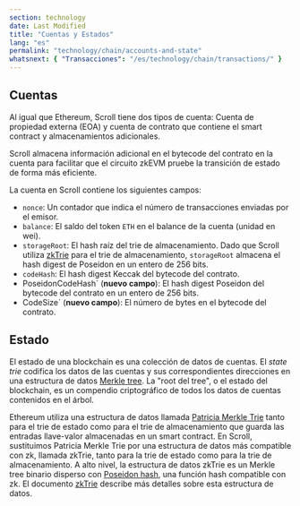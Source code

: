 ```yaml
---
section: technology
date: Last Modified
title: "Cuentas y Estados"
lang: "es"
permalink: "technology/chain/accounts-and-state"
whatsnext: { "Transacciones": "/es/technology/chain/transactions/" }
---
```


## Cuentas

Al igual que Ethereum, Scroll tiene dos tipos de cuenta: Cuenta de propiedad externa (EOA) y cuenta de contrato que contiene el smart contract y almacenamientos adicionales.

Scroll almacena información adicional en el bytecode del contrato en la cuenta para facilitar que el circuito zkEVM pruebe la transición de estado de forma más eficiente.

La cuenta en Scroll contiene los siguientes campos:

- `nonce`: Un contador que indica el número de transacciones enviadas por el emisor.
- `balance`: El saldo del token `ETH` en el balance de la cuenta (unidad en wei).
- `storageRoot`: El hash raíz del trie de almacenamiento. Dado que Scroll utiliza [zkTrie](/es/technology/sequencer/zktrie) para el trie de almacenamiento, `storageRoot` almacena el hash digest de Poseidon en un entero de 256 bits.
- `codeHash`: El hash digest Keccak del bytecode del contrato.
- PoseidonCodeHash` (**nuevo campo**): El hash digest Poseidon del bytecode del contrato en un entero de 256 bits.
- CodeSize` (**nuevo campo**): El número de bytes en el bytecode del contrato.

## Estado

El estado de una blockchain es una colección de datos de cuentas. El _state trie_ codifica los datos de las cuentas y sus correspondientes direcciones en una estructura de datos [Merkle tree](https://en.wikipedia.org/wiki/Merkle_tree). La "root del tree", o el estado del blockchain, es un compendio criptográfico de todos los datos de cuentas contenidos en el árbol.

Ethereum utiliza una estructura de datos llamada [Patricia Merkle Trie](https://ethereum.org/en/developers/docs/data-structures-and-encoding/patricia-merkle-trie/) tanto para el trie de estado como para el trie de almacenamiento que guarda las entradas llave-valor almacenadas en un smart contract. En Scroll, sustituimos Patricia Merkle Trie por una estructura de datos más compatible con zk, llamada zkTrie, tanto para la trie de estado como para la trie de almacenamiento. A alto nivel, la estructura de datos zkTrie es un Merkle tree binario disperso con [Poseidon hash](https://eprint.iacr.org/2019/458.pdf), una función hash compatible con zk. El documento [zkTrie](/es/technology/sequencer/zktrie) describe más detalles sobre esta estructura de datos.
